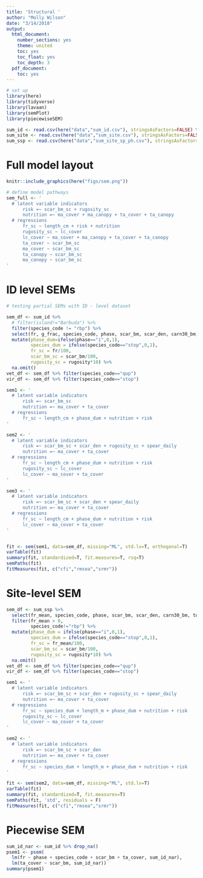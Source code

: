 ```yaml
---
title: 'Structural '
author: "Molly Wilson"
date: "3/14/2018"
output:
  html_document:
    number_sections: yes
    theme: united
    toc: yes
    toc_float: yes
    toc_depth: 3
  pdf_document:
    toc: yes
---
```


```r
# set up
library(here)
library(tidyverse)
library(lavaan)
library(semPlot)
library(piecewiseSEM)
```

```r
sum_id <- read.csv(here("data","sum_id.csv"), stringsAsFactors=FALSE) %>% select(-X)
sum_site <- read.csv(here("data","sum_site.csv"), stringsAsFactors=FALSE) %>% select(-X)
sum_ssp <- read.csv(here("data","sum_site_sp_ph.csv"), stringsAsFactors=FALSE) %>% select(-X)
```

# Full model layout

```r
knitr::include_graphics(here("figs/sem.png"))
```

```r
# define model pathways
sem_full <- '
  # latent variable indicators
      risk =~ scar_bm_sc + rugosity_sc
      nutrition =~ ma_cover + ma_canopy + ta_cover + ta_canopy
  # regressions
      fr_sc ~ length_cm + risk + nutrition
      rugosity_sc ~ lc_cover
      lc_cover ~ ma_cover + ma_canopy + ta_cover + ta_canopy
      ta_cover ~ scar_bm_sc
      ma_cover ~ scar_bm_sc    
      ta_canopy ~ scar_bm_sc
      ma_canopy ~ scar_bm_sc 
'
```

# ID level SEMs

```r
# testing partial SEMs with ID - level dataset

sem_df <- sum_id %>% 
  # filter(island!="Barbuda") %>%
  filter(species_code != "rbp") %>%
  select(fr, g_frac, species_code, phase, scar_bm, scar_den, carn30_bm, tot_bm, spear_daily, ma_cover, ma_canopy, ta_cover, ta_canopy, rugosity, int_scar, length_cm, lc_cover) %>% 
  mutate(phase_dum=ifelse(phase=="i",0,1),
         species_dum = ifelse(species_code=="stop",0,1),
         fr_sc = fr/100,
         scar_bm_sc = scar_bm/100,
         rugosity_sc = rugosity*10) %>%
  na.omit()
vet_df <- sem_df %>% filter(species_code=="qup")
vir_df <- sem_df %>% filter(species_code=="stop")

sem1 <- '
  # latent variable indicators
      risk =~ scar_bm_sc
      nutrition =~ ma_cover + ta_cover
  # regressions
      fr_sc ~ length_cm + phase_dum + nutrition + risk
'

sem2 <- '
  # latent variable indicators
      risk =~ scar_bm_sc + scar_den + rugosity_sc + spear_daily
      nutrition =~ ma_cover + ta_cover
  # regressions
      fr_sc ~ length_cm + phase_dum + nutrition + risk
      rugosity_sc ~ lc_cover
      lc_cover ~ ma_cover + ta_cover
'

sem3 <- '
  # latent variable indicators
      risk =~ scar_bm_sc + scar_den + spear_daily
      nutrition =~ ma_cover + ta_cover
  # regressions
      fr_sc ~ length_cm + phase_dum + nutrition + risk
      lc_cover ~ ma_cover + ta_cover
'


fit <- sem(sem1, data=sem_df, missing="ML", std.lv=T, orthogonal=T)
varTable(fit)
summary(fit, standardized=T, fit.measures=T, rsq=T)
semPaths(fit)
fitMeasures(fit, c("cfi","rmsea","srmr"))
```


# Site-level SEM

```r
sem_df <- sum_ssp %>% 
  select(fr_mean, species_code, phase, scar_bm, scar_den, carn30_bm, tot_bm, spear_daily, ma_cover, ma_canopy, ta_cover, ta_canopy, rugosity, int_scar_mean, length_m, lc_cover) %>% 
  filter(fr_mean > 0,
         species_code!="rbp") %>%
  mutate(phase_dum = ifelse(phase=="i",0,1),
         species_dum = ifelse(species_code=="stop",0,1),
         fr_sc = fr_mean/100,
         scar_bm_sc = scar_bm/100,
         rugosity_sc = rugosity*10) %>%
  na.omit()
vet_df <- sem_df %>% filter(species_code=="qup")
vir_df <- sem_df %>% filter(species_code=="stop")

sem1 <- '
  # latent variable indicators
      risk =~ scar_bm_sc + scar_den + rugosity_sc + spear_daily
      nutrition =~ ma_cover + ta_cover
  # regressions
      fr_sc ~ species_dum + length_m + phase_dum + nutrition + risk
      rugosity_sc ~ lc_cover
      lc_cover ~ ma_cover + ta_cover
'

sem2 <- '
  # latent variable indicators
      risk =~ scar_bm_sc + scar_den
      nutrition =~ ma_cover + ta_cover
  # regressions
      fr_sc ~ species_dum + length_m + phase_dum + nutrition + risk
'

fit <- sem(sem2, data=sem_df, missing="ML", std.lv=T)
varTable(fit)
summary(fit, standardized=T, fit.measures=T)
semPaths(fit, 'std', residuals = F)
fitMeasures(fit, c("cfi","rmsea","srmr"))

```

# Piecewise SEM

```r
sum_id_nar <- sum_id %>% drop_na()
psem1 <- psem(
  lm(fr ~ phase + species_code + scar_bm + ta_cover, sum_id_nar),
  lm(ta_cover ~ scar_bm, sum_id_nar))
summary(psem1)
```

